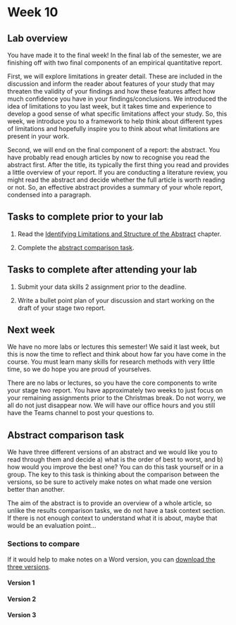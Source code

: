 # Week 10

## Lab overview

You have made it to the final week! In the final lab of the semester, we are finishing off with two final components of an empirical quantitative report. 

First, we will explore limitations in greater detail. These are included in the discussion and inform the reader about features of your study that may threaten the validity of your findings and how these features affect how much confidence you have in your findings/conclusions. We introduced the idea of limitations to you last week, but it takes time and experience to develop a good sense of what specific limitations affect your study. So, this week, we introduce you to a framework to help think about different types of limitations and hopefully inspire you to think about what limitations are present in your work. 

Second, we will end on the final component of a report: the abstract. You have probably read enough articles by now to recognise you read the abstract first. After the title, its typically the first thing you read and provides a little overview of your report. If you are conducting a literature review, you might read the abstract and decide whether the full article is worth reading or not. So, an effective abstract provides a summary of your whole report, condensed into a paragraph. 

## Tasks to complete prior to your lab

1. Read the [Identifying Limitations and Structure of the Abstract](#limitations_abstract) chapter. 

2. Complete the [abstract comparison task](#abstract-task).  

## Tasks to complete after attending your lab

1. Submit your data skills 2 assignment prior to the deadline. 

2. Write a bullet point plan of your discussion and start working on the draft of your stage two report. 

## Next week

We have no more labs or lectures this semester! We said it last week, but this is now the time to reflect and think about how far you have come in the course. You must learn many skills for research methods with very little time, so we do hope you are proud of yourselves. 

There are no labs or lectures, so you have the core components to write your stage two report. You have approximately two weeks to just focus on your remaining assignments prior to the Christmas break. Do not worry, we all do not just disappear now. We will have our office hours and you still have the Teams channel to post your questions to. 

## Abstract comparison task{#abstract-task}

We have three different versions of an abstract and we would like you to read through them and decide a) what is the order of best to worst, and b) how would you improve the best one? You can do this task yourself or in a group. The key to this task is thinking about the comparison between the versions, so be sure to actively make notes on what made one version better than another. 

The aim of the abstract is to provide an overview of a whole article, so unlike the results comparison tasks, we do not have a task context section. If there is not enough context to understand what it is about, maybe that would be an evaluation point...

### Sections to compare

If it would help to make notes on a Word version, you can [download the three versions](Supporting/10_abstract_comparison.docx). 

#### Version 1 

#### Version 2 

#### Version 3 

